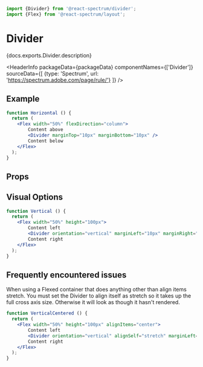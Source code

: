 

```jsx import
import {Divider} from '@react-spectrum/divider';
import {Flex} from '@react-spectrum/layout';
```

# Divider

<p>{docs.exports.Divider.description}</p>

<HeaderInfo
  packageData={packageData}
  componentNames={['Divider']}
  sourceData={[
    {type: 'Spectrum', url: 'https://spectrum.adobe.com/page/rule/'}
  ]} />

## Example

```jsx example
function Horizontal () {
  return (
    <Flex width="50%" flexDirection="column">
        Content above
        <Divider marginTop="10px" marginBottom="10px" />
        Content below
    </Flex>
  );
}
```

## Props

<PropTable component={docs.exports.Divider} links={docs.links} />

## Visual Options

```jsx example
function Vertical () {
  return (
    <Flex width="50%" height="100px">
        Content left
        <Divider orientation="vertical" marginLeft="10px" marginRight="10px" />
        Content right
    </Flex>
  );
}
```


## Frequently encountered issues

When using a Flexed container that does anything other than align items stretch. You must set the Divider to align itself as stretch so it takes up the full cross axis size. Otherwise it will look as though it hasn't rendered.
```jsx example
function VerticalCentered () {
  return (
    <Flex width="50%" height="100px" alignItems="center">
        Content left
        <Divider orientation="vertical" alignSelf="stretch" marginLeft="10px" marginRight="10px" />
        Content right
    </Flex>
  );
}
```

